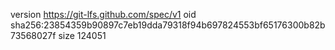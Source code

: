 version https://git-lfs.github.com/spec/v1
oid sha256:23854359b90897c7eb19dda79318f94b697824553bf65176300b82b73568027f
size 124051
